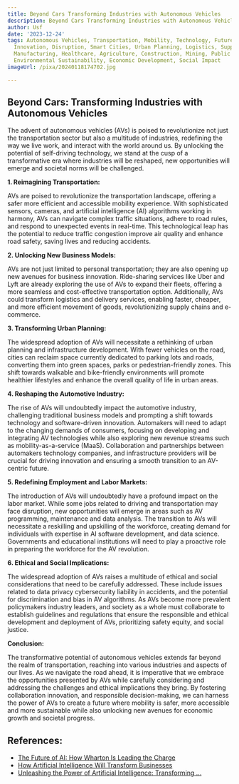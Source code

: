 ```yaml
---
title: Beyond Cars Transforming Industries with Autonomous Vehicles
description: Beyond Cars Transforming Industries with Autonomous Vehicles
author: Usf
date: '2023-12-24'
tags: Autonomous Vehicles, Transportation, Mobility, Technology, Future of Transportation,
  Innovation, Disruption, Smart Cities, Urban Planning, Logistics, Supply Chain Management,
  Manufacturing, Healthcare, Agriculture, Construction, Mining, Public Safety, Security,
  Environmental Sustainability, Economic Development, Social Impact
imageUrl: /pixa/20240118174702.jpg

---
```

## Beyond Cars: Transforming Industries with Autonomous Vehicles

The advent of autonomous vehicles (AVs) is poised to revolutionize not just the transportation sector but  also a multitude  of  industries, redefining the way we  live  work,  and interact with the world around us. By unlocking the  potential of self-driving technology, we stand at the cusp  of a transformative era where industries will be reshaped,  new opportunities will emerge and societal norms will be challenged.

**1. Reimagining Transportation:**

AVs are poised to revolutionize the  transportation landscape, offering  a safer more efficient and accessible mobility experience. With  sophisticated sensors, cameras, and  artificial intelligence (AI) algorithms working in harmony, AVs can navigate complex traffic situations, adhere to road rules, and respond to unexpected events in real-time. This technological leap has the potential to reduce traffic congestion improve air quality and enhance road safety, saving lives and reducing accidents.

**2. Unlocking New  Business Models:**

AVs are not just limited to personal transportation; they are also opening up  new avenues for business innovation. Ride-sharing services like Uber and Lyft are already exploring the use of AVs  to expand their  fleets, offering a more seamless and cost-effective transportation option. Additionally, AVs could  transform logistics  and  delivery services,  enabling faster, cheaper, and more efficient movement  of goods, revolutionizing supply chains and e-commerce.

**3.  Transforming Urban Planning:**

The  widespread adoption of AVs will necessitate a rethinking of urban planning and  infrastructure development. With fewer vehicles on the road, cities can reclaim space currently dedicated to parking lots and roads, converting them into green spaces, parks or pedestrian-friendly zones.  This shift towards  walkable and bike-friendly environments will  promote healthier lifestyles and enhance the overall quality of life in  urban areas.

**4. Reshaping the  Automotive Industry:**

The rise of AVs will undoubtedly impact the automotive industry, challenging  traditional  business models and prompting a shift towards  technology and software-driven innovation. Automakers will need to  adapt to the changing demands of consumers, focusing on developing and integrating AV technologies while also exploring new revenue streams such as mobility-as-a-service (MaaS). Collaboration and partnerships between automakers  technology companies, and  infrastructure providers will be crucial for driving innovation and  ensuring  a smooth transition to an AV-centric future.

**5. Redefining Employment  and Labor Markets:**

The introduction of AVs will undoubtedly have a profound impact on the labor market. While some jobs  related to driving  and transportation may face disruption, new opportunities will emerge  in areas such as AV programming, maintenance and data analysis. The  transition  to AVs will necessitate a reskilling and upskilling of the workforce, creating demand for individuals with expertise in AI software development, and data science. Governments and educational institutions will need to play a proactive role in preparing the workforce for  the AV revolution.

**6. Ethical  and Social  Implications:**

The widespread adoption of AVs raises a multitude of ethical and social considerations that need to be  carefully addressed. These include issues related to data privacy cybersecurity liability in accidents, and the potential for discrimination and bias in AV algorithms. As AVs become more prevalent policymakers industry  leaders, and society as a whole must collaborate to establish guidelines and regulations that ensure the responsible  and ethical development and deployment of AVs, prioritizing safety equity, and social justice.

**Conclusion:**

The transformative potential of autonomous vehicles extends far beyond the realm  of transportation, reaching into various industries and aspects of our lives.  As we navigate the road  ahead, it is imperative  that we embrace the opportunities presented by  AVs while carefully considering and addressing the challenges and ethical implications they bring. By fostering  collaboration  innovation, and responsible  decision-making, we can harness the power of AVs to create a future  where mobility is safer, more accessible and  more sustainable while also unlocking new avenues for economic growth and societal progress.

## References:
- [The Future of AI: How Wharton Is Leading the Charge](https://www.wharton.upenn.edu/story/wharton-school-leading-the-charge-in-the-future-of-ai/)
- [How Artificial Intelligence Will Transform Businesses](https://www.businessnewsdaily.com/9402-artificial-intelligence-business-trends.html)
- [Unleashing the Power of Artificial Intelligence: Transforming ...](https://www.linkedin.com/pulse/unleashing-power-artificial-intelligence-transforming)
